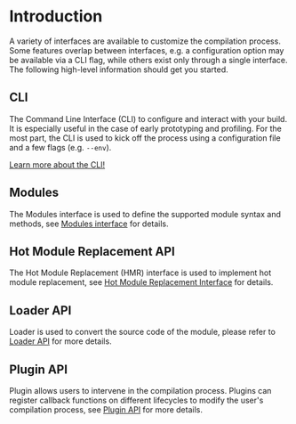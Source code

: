 # Introduction

A variety of interfaces are available to customize the compilation process. Some features overlap between interfaces, e.g. a configuration option may be available via a CLI flag, while others exist only through a single interface. The following high-level information should get you started.

## CLI

The Command Line Interface (CLI) to configure and interact with your build. It is especially useful in the case of early prototyping and profiling. For the most part, the CLI is used to kick off the process using a configuration file and a few flags (e.g. `--env`).

[Learn more about the CLI!](/api/cli)

## Modules

The Modules interface is used to define the supported module syntax and methods, see [Modules interface](/api/modules) for details.

## Hot Module Replacement API

The Hot Module Replacement (HMR) interface is used to implement hot module replacement, see [Hot Module Replacement Interface](/api/hmr) for details.

## Loader API

Loader is used to convert the source code of the module, please refer to [Loader API](/api/loader-api) for more details.

## Plugin API

Plugin allows users to intervene in the compilation process. Plugins can register callback functions on different lifecycles to modify the user's compilation process, see [Plugin API](/api/plugin-api) for more details.
